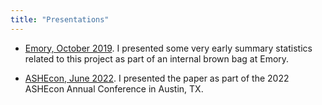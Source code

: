 ```yaml
---
title: "Presentations"
---
```


- [Emory, October 2019](presentations/Emory 201910/McCarthy Childrens Hospitals Slides.pdf). I presented some very early summary statistics related to this project as part of an internal brown bag at Emory.

- [ASHEcon, June 2022](presentations/ashecon2022.html). I presented the paper as part of the 2022 ASHEcon Annual Conference in Austin, TX. 

